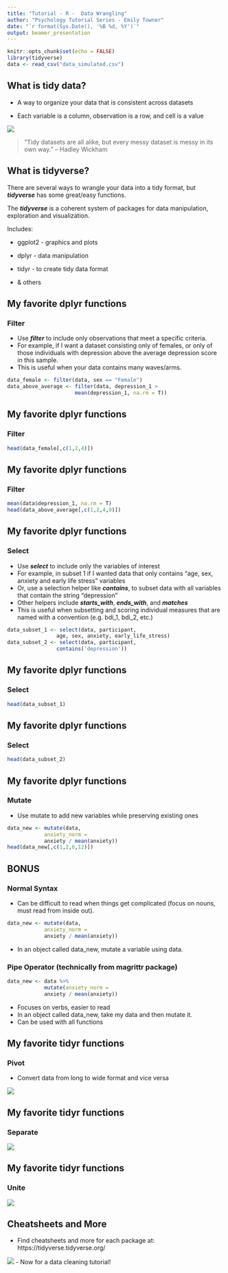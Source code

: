 ```yaml
---
title: "Tutorial - R -  Data Wrangling"
author: "Psychology Tutorial Series - Emily Towner"
date: "`r format(Sys.Date(), '%B %d, %Y')`"
output: beamer_presentation
---
```


```r
knitr::opts_chunk$set(echo = FALSE)
library(tidyverse)
data <- read_csv("data_simulated.csv")
```

## What is tidy data?

-   A way to organize your data that is consistent across datasets

-   Each variable is a column, observation is a row, and cell is a value

![](images/tidy.png)

> "Tidy datasets are all alike, but every messy dataset is messy in its own way." -- Hadley Wickham

## What is tidyverse?

There are several ways to wrangle your data into a tidy format, but ***tidyverse*** has some great/easy functions.

The ***tidyverse*** is a coherent system of packages for data manipulation, exploration and visualization.

Includes:

-   ggplot2 - graphics and plots

-   dplyr - data manipulation

-   tidyr - to create tidy data format

-   & others

## My favorite dplyr functions

### Filter

-   Use ***filter*** to include only observations that meet a specific criteria.
-   For example, if I want a dataset consisting only of females, or only of those individuals with depression above the average depression score in this sample.
-   This is useful when your data contains many waves/arms.

```r
data_female <- filter(data, sex == "Female")
data_above_average <- filter(data, depression_1 >
                      mean(depression_1, na.rm = T))
```

## My favorite dplyr functions

### Filter

```r
head(data_female[,c(1,2,4)])
```

## My favorite dplyr functions

### Filter

```r
mean(data$depression_1, na.rm = T)
head(data_above_average[,c(1,2,4,9)])
```

## My favorite dplyr functions

### Select

-   Use ***select*** to include only the variables of interest
-   For example, in subset 1 if I wanted data that only contains "age, sex, anxiety and early life stress" variables
-   Or, use a selection helper like ***contains***, to subset data with all variables that contain the string "depression"
-   Other helpers include ***starts\_with***, ***ends\_with***, and ***matches***
-   This is useful when subsetting and scoring individual measures that are named with a convention (e.g. bdi\_1, bdi\_2, etc.)

```r
data_subset_1 <- select(data, participant, 
                age, sex, anxiety, early_life_stress)
data_subset_2 <- select(data, participant, 
                contains('depression'))
```

## My favorite dplyr functions

### Select

```r
head(data_subset_1)
```

## My favorite dplyr functions

### Select

```r
head(data_subset_2)
```

## My favorite dplyr functions

### Mutate

-   Use mutate to add new variables while preserving existing ones

```r
data_new <- mutate(data, 
            anxiety_norm = 
            anxiety / mean(anxiety)) 
head(data_new[,c(1,2,6,12)])
```

## BONUS

### Normal Syntax

-   Can be difficult to read when things get complicated (focus on nouns, must read from inside out).

```r
data_new <- mutate(data, 
            anxiety_norm = 
            anxiety / mean(anxiety)) 
```

-   In an object called data\_new, mutate a variable using data.

### Pipe Operator (technically from magrittr package)

```r
data_new <- data %>%
            mutate(anxiety_norm = 
            anxiety / mean(anxiety)) 
```

-   Focuses on verbs, easier to read
-   In an object called data\_new, take my data and then mutate it.
-   Can be used with all functions

## My favorite tidyr functions

### Pivot

-   Convert data from long to wide format and vice versa

![](images/pivot.png)

## My favorite tidyr functions

### Separate

![](images/separate.png)

## My favorite tidyr functions

### Unite

![](images/unite.png)

## Cheatsheets and More

- Find cheatsheets and more for each package at: https://tidyverse.tidyverse.org/

![](images/cheatsheets.png)
- Now for a data cleaning tutorial!